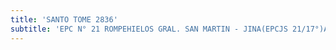 ```yaml
---
title: 'SANTO TOME 2836'
subtitle: 'EPC N° 21 ROMPEHIELOS GRAL. SAN MARTIN - JINA(EPCJS 21/17°)ALICIA MOREAU DE JUSTO'
---
```



